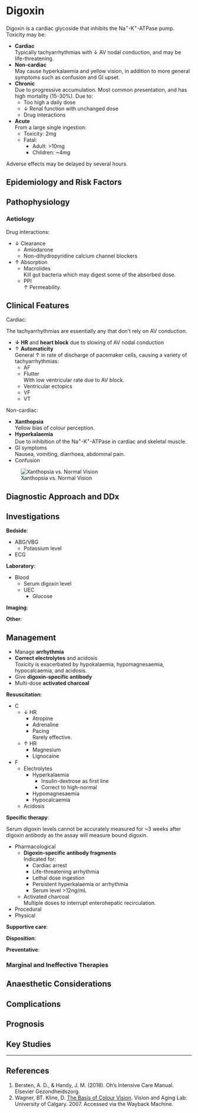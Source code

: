 # Digoxin

Digoxin is a cardiac glycoside that inhibits the Na^+^-K^+^-ATPase pump. Toxicity may be:

* **Cardiac**\
Typically tachyarrhythmias with ↓ AV nodal conduction, and may be life-threatening.
* **Non-cardiac**\
May cause hyperkalaemia and yellow vision, in addition to more general symptoms such as confusion and GI upset.
* **Chronic**\
Due to progressive accumulation. Most common presentation, and has high mortality (15-30%). Due to:
	* Too high a daily dose
	* ↓ Renal function with unchanged dose
	* Drug interactions
* **Acute**\
From a large single ingestion:
	* Toxicity: 2mg
	* Fatal:
		* Adult: >10mg
		* Children: ~4mg

:::column-margin
Adverse effects may be delayed by several hours.
:::



## Epidemiology and Risk Factors

## Pathophysiology

### Aetiology

Drug interactions:

* ↓ Clearance
	* Amiodarone
	* Non-dihydropyridine calcium channel blockers
* ↑ Absorption
	* Macrolides\
	Kill gut bacteria which may digest some of the absorbed dose.
	* PPI\
	↑ Permeability.

## Clinical Features

Cardiac:

:::column-margin
The tachyarrhythmias are essentially any that don't rely on AV conduction.
:::

* **↓ HR** and **heart block** due to slowing of AV nodal conduction
* ↑ **Automaticity**\
General ↑ in rate of discharge of pacemaker cells, causing a variety of tachyarrhythmias:
	* AF
	* Flutter\
	With low ventricular rate due to AV block.
	* Ventricular ectopics
	* VF
	* VT


Non-cardiac:

* **Xanthopsia**\
Yellow bias of colour perception.
* **Hyperkalaemia**\
Due to inhibition of the Na^+^-K^+^-ATPase in cardiac and skeletal muscle.
* GI symptoms\
Nausea, vomiting, diarrhoea, abdominal pain.
* Confusion

:::column-margin
![Xanthopsia vs. Normal Vision](/resources/xanthopsia.jpg)
:::

## Diagnostic Approach and DDx

## Investigations

**Bedside**:

* ABG/VBG
	* Potassium level
* ECG

**Laboratory**:

* Blood
	* Serum digoxin level
	* UEC
		* Glucose

**Imaging**:

**Other**:

## Management

:::priority
* Manage **arrhythmia**
* **Correct electrolytes** and acidosis\
Toxicity is exacerbated by hypokalaemia, hypomagnesaemia, hypocalcaemia, and acidosis.
* Give **digoxin-specific antibody**
* Multi-dose **activated charcoal**
:::

**Resuscitation**:

* C
	* ↓ HR
		* Atropine
		* Adrenaline
		* Pacing\
		Rarely effective.
	* ↑ HR
		* Magnesium
		* Lignocaine
* F
	* Electrolytes
		* Hyperkalaemia
			* Insulin-dextrose as first line
			* Correct to high-normal
		* Hypomagnesaemia
		* Hypocalcaemia
	* Acidosis


**Specific therapy**:

:::column-margin
Serum digoxin levels cannot be accurately measured for ~3 weeks after digoxin antibody as the assay will measure bound digoxin.
:::

* Pharmacological
	* **Digoxin-specific antibody fragments**\
	Indicated for:
		* Cardiac arrest
		* Life-threatening arrhythmia
		* Lethal dose ingestion
		* Persistent hyperkalaemia or arrhythmia
		* Serum level >12ng/mL
	* Activated charcoal\
	Multiple doses to interrupt enterohepatic recirculation.
* Procedural
* Physical

**Supportive care**:

**Disposition**:

**Preventative**:


### Marginal and Ineffective Therapies

## Anaesthetic Considerations

## Complications

## Prognosis

## Key Studies


---

## References

1. Bersten, A. D., & Handy, J. M. (2018). Oh’s Intensive Care Manual. Elsevier Gezondheidszorg.
2. Wagner, BT. Kline, D. [The Basis of Colour Vision](https://web.archive.org/web/20070524033238/http://psych.ucalgary.ca/PACE/VA-LAB/Brian/acquired.htm). Vision and Aging Lab: University of Calgary. 2007. Accessed via the Wayback Machine.